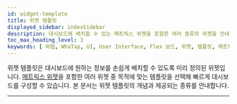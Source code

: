 ```yaml
---
id: widget-template
title: 위젯 템플릿
displayed_sidebar: indexSidebar
description: 대시보드에 배치할 수 있는 메트릭스 위젯을 포함한 여러 종류의 위젯을 안내합니다.
toc_max_heading_level: 3
keywords: [ 와탭, WhaTap, UI, User Interface, Flex 보드, 위젯, 템플릿, 메트릭스 위젯 ]
---
```


위젯 템플릿은 대시보드에 원하는 정보를 손쉽게 배치할 수 있도록 미리 정의된 위젯입니다. [메트릭스 위젯](#metric-widget)을 포함한 여러 위젯 중 목적에 맞는 템플릿을 선택해 빠르게 대시보드를 구성할 수 있습니다. 본 문서는 위젯 템플릿의 개념과 제공되는 종류를 안내합니다. 


<Widgettemplate />

---


<Flexboardmetricwidget /> 